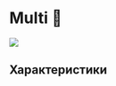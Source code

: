 
# Multi 🚧

<div style={{ textAlign: "center" }}>
  <Image
    src="/docs/assets/tooling/multi.webp"
    width={1200}
    height={592}
    style={{ width: "750px", margin: "auto" }}
  />
</div>

## Характеристики
